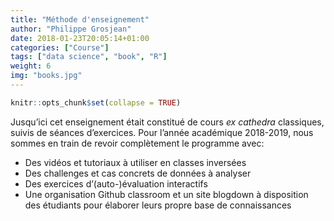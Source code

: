 ```yaml
---
title: "Méthode d'enseignement"
author: "Philippe Grosjean"
date: 2018-01-23T20:05:14+01:00
categories: ["Course"]
tags: ["data science", "book", "R"]
weight: 6
img: "books.jpg"
---
```


```r
knitr::opts_chunk$set(collapse = TRUE)
```

Jusqu'ici cet enseignement était constitué de cours _ex cathedra_ classiques, suivis de séances d'exercices. Pour l'année académique 2018-2019, nous sommes en train de revoir complètement le programme avec:

- Des vidéos et tutoriaux à utiliser en classes inversées
- Des challenges et cas concrets de données à analyser
- Des exercices d'(auto-)évaluation interactifs
- Une organisation Github classroom et un site blogdown à disposition des étudiants pour élaborer leurs propre base de connaissances
